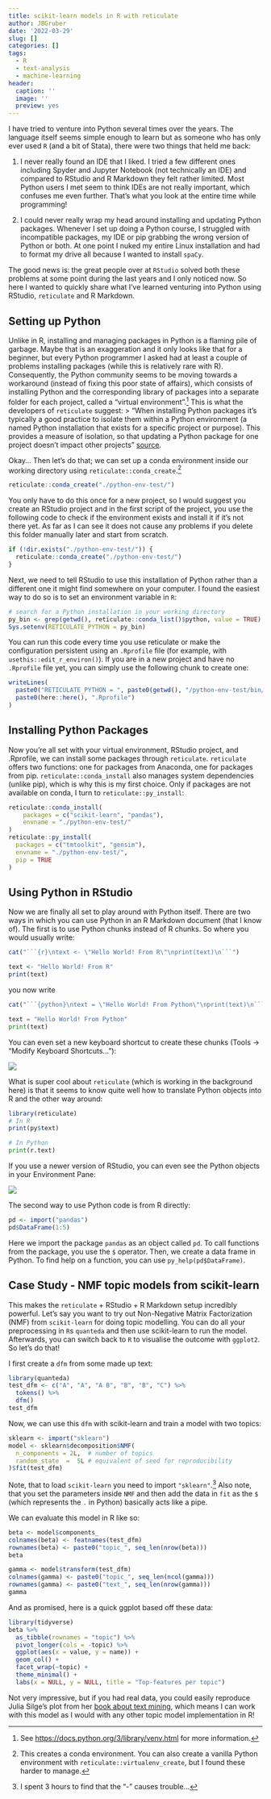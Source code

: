 ```yaml
---
title: scikit-learn models in R with reticulate
author: JBGruber
date: '2022-03-29'
slug: []
categories: []
tags:
  - R
  - text-analysis
  - machine-learning
header:
  caption: ''
  image: ''
  preview: yes
---
```


<meta name="twitter:image" content="ttps://johannesbgruber.eu/img/rstudio.png">

I have tried to venture into Python several times over the years.
The language itself seems simple enough to learn but as someone who has only ever used `R` (and a bit of Stata), there were two things that held me back:

1. I never really found an IDE that I liked.
I tried a few different ones including Spyder and Jupyter Notebook (not technically an IDE) and compared to RStudio and R Markdown they felt rather limited.
Most Python users I met seem to think IDEs are not really important, which confuses me even further.
That's what you look at the entire time while programming!
<!-- Did you try PyCharm? Anyhow, we are at the same page, if you're accustomed to RStudio it feels like diving into some 80s madness of programming using Python - and the support from the community is not as big as for R, I feel. -->

2. I could never really wrap my head around installing and updating Python packages.
Whenever I set up doing a Python course, I struggled with incompatible packages, my IDE or pip grabbing the wrong version of Python or both.
At one point I nuked my entire Linux installation and had to format my drive all because I wanted to install `spaCy`.

The good news is: the great people over at  `RStudio` solved both these problems at some point during the last years and I only noticed now. 
So here I wanted to quickly share what I've learned venturing into Python using RStudio, `reticulate` and R Markdown.

## Setting up Python

Unlike in R, installing and managing packages in Python is a flaming pile of garbage.
Maybe that is an exaggeration and it only looks like that for a beginner, but every Python programmer I asked had at least a couple of problems installing packages (while this is relatively rare with R).
Consequently, the Python community seems to be moving towards a workaround (instead of fixing this poor state of affairs), which consists of installing Python and the corresponding library of packages into a separate folder for each project, called a "virtual environment".^[See <https://docs.python.org/3/library/venv.html> for more information.]
This is what the developers of `reticulate` suggest:
> "When installing Python packages it’s typically a good practice to isolate them within a Python environment (a named Python installation that exists for a specific project or purpose). This provides a measure of isolation, so that updating a Python package for one project doesn’t impact other projects" [source](https://rstudio.github.io/reticulate/articles/python_packages.html).

Okay...
Then let's do that; we can set up a conda environment inside our working directory using `reticulate::conda_create`.^[
This creates a conda environment. You can also create a vanilla Python environment with `reticulate::virtualenv_create`, but I found these harder to manage.
] 

```r
reticulate::conda_create("./python-env-test/")
```

You only have to do this once for a new project, so I would suggest you create an RStudio project and in the first script of the project, you use the following code to check if the environment exists and install it if it's not there yet.
As far as I can see it does not cause any problems if you delete this folder manually later and start from scratch.

```r
if (!dir.exists("./python-env-test/")) {
  reticulate::conda_create("./python-env-test/")
}
```

Next, we need to tell RStudio to use this installation of Python rather than a different one it might find somewhere on your computer.
I found the easiest way to do so is to set an environment variable in `R`:

```r
# search for a Python installation in your working directory
py_bin <- grep(getwd(), reticulate::conda_list()$python, value = TRUE)
Sys.setenv(RETICULATE_PYTHON = py_bin)
```

You can run this code every time you use reticulate or make the configuration persistent using an `.Rprofile` file (for example, with `usethis::edit_r_environ()`).
If you are in a new project and have no `.Rprofile` file yet, you can simply use the following chunk to create one:

```r
writeLines(
  paste0("RETICULATE_PYTHON = ", paste0(getwd(), "/python-env-test/bin/python")), 
  paste0(here::here(), ".Rprofile")
)
```


## Installing Python Packages

Now you're all set with your virtual environment, RStudio project, and .Rprofile, we can install some packages through `reticulate`.
`reticulate` offers two functions: one for packages from Anaconda, one for packages from pip.
`reticulate::conda_install` also manages system dependencies (unlike pip), which is why this is my first choice.
Only if packages are not available on conda, I turn to `reticulate::py_install`:

```r
reticulate::conda_install(
    packages = c("scikit-learn", "pandas"),
    envname = "./python-env-test/"
)
reticulate::py_install(
  packages = c("tmtoolkit", "gensim"),
  envname = "./python-env-test/",
  pip = TRUE
)
```


## Using Python in RStudio

Now we are finally all set to play around with Python itself.
There are two ways in which you can use Python in an R Markdown document (that I know of).
The first is to use Python chunks instead of R chunks.
So where you would usually write:

```r
cat("```{r}\ntext <- \"Hello World! From R\"\nprint(text)\n```")
```

```r
text <- "Hello World! From R"
print(text)
```

you now write

```r
cat("```{python}\ntext = \"Hello World! From Python\"\nprint(text)\n```")
```

```python
text = "Hello World! From Python"
print(text)
```

You can even set a new keyboard shortcut to create these chunks (Tools -> "Modify Keyboard Shortcuts..."):

![](shortcut.png)

What is super cool about `reticulate` (which is working in the background here) is that it seems to know quite well how to translate Python objects into R and the other way around:

```r
library(reticulate)
# In R
print(py$text)
```

```python
# In Python
print(r.text)
```

If you use a newer version of RStudio, you can even see the Python objects in your Environment Pane:

![](rstudio.png)

The second way to use Python code is from R directly:

```r
pd <- import("pandas")
pd$DataFrame(1:5)
```

Here we import the package `pandas` as an object called `pd`. 
To call functions from the package, you use the `$` operator. 
Then, we create a data frame in Python. 
To find help on a function, you can use `py_help(pd$DataFrame)`.

## Case Study - NMF topic models from scikit-learn

This makes the `reticulate` + RStudio + R Markdown setup incredibly powerful.
Let's say you want to try out Non-Negative Matrix Factorization (NMF) from `scikit-learn` for doing topic modelling.
You can do all your preprocessing in `R`s `quanteda` and then use scikit-learn to run the model.
Afterwards, you can switch back to `R` to visualise the outcome with `ggplot2`.
So let's do that!

I first create a `dfm` from some made up text:

```r
library(quanteda)
test_dfm <- c("A", "A", "A B", "B", "B", "C") %>% 
  tokens() %>% 
  dfm()
test_dfm
```

Now, we can use this `dfm` with scikit-learn and train a model with two topics:

```r
sklearn <- import("sklearn")
model <- sklearn$decomposition$NMF(
  n_components = 2L,  # number of topics
  random_state  =  5L # equivalent of seed for reproducibility
)$fit(test_dfm)
```

Note, that to load `scikit-learn` you need to import `"sklearn"`.^[I spent 3 hours to find that the "-" causes trouble...] 
Also note, that you set the parameters inside `NMF` and then add the data in `fit` as the `$` (which represents the `.` in Python) basically acts like a pipe.

We can evaluate this model in R like so:

```r
beta <- model$components_
colnames(beta) <- featnames(test_dfm)
rownames(beta) <- paste0("topic_", seq_len(nrow(beta)))
beta
```

```r
gamma <- model$transform(test_dfm)
colnames(gamma) <- paste0("topic_", seq_len(ncol(gamma)))
rownames(gamma) <- paste0("text_", seq_len(nrow(gamma)))
gamma
```

And as promised, here is a quick ggplot based off these data:

```r
library(tidyverse)
beta %>% 
  as_tibble(rownames = "topic") %>% 
  pivot_longer(cols = -topic) %>% 
  ggplot(aes(x = value, y = name)) +
  geom_col() +
  facet_wrap(~topic) +
  theme_minimal() +
  labs(x = NULL, y = NULL, title = "Top-features per topic")
```

Not very impressive, but if you had real data, you could easily reproduce Julia Silge's plot from her [book about text mining](https://www.tidytextmining.com/topicmodeling.html#word-topic-probabilities), which means I can work with this model as I would with any other topic model implementation in R!

